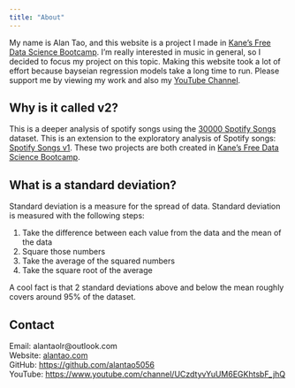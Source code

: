 ```yaml
---
title: "About"
---
```


My name is Alan Tao, and this website is a project I made in [Kane's Free Data Science Bootcamp](https://bootcamp.davidkane.info/){target="blank"}. I'm really interested in music in general, so I decided to focus my project on this topic. Making this website took a lot of effort because bayseian regression models take a long time to run. Please support me by viewing my work and also my [YouTube Channel](https://www.youtube.com/channel/UCzdtyvYuUM6EGKhtsbF_jhQ){target="blank"}. 

## Why is it called v2?
This is a deeper analysis of spotify songs using the [30000 Spotify Songs](https://www.kaggle.com/datasets/joebeachcapital/30000-spotify-songs){target="blank"} dataset. This is an extension to the exploratory analysis of Spotify songs: [Spotify Songs v1](https://alienjao.quarto.pub/spotify-songs/pages/index.html){target="blank"}. These two projects are both created in [Kane's Free Data Science Bootcamp](https://bootcamp.davidkane.info/){target="blank"}.

## What is a standard deviation?
Standard deviation is a measure for the spread of data. Standard deviation is measured with the following steps:

1. Take the difference between each value from the data and the mean of the data
2. Square those numbers
3. Take the average of the squared numbers
4. Take the square root of the average

A cool fact is that 2 standard deviations above and below the mean roughly covers around 95% of the dataset. 

## Contact
Email: alantaolr@outlook.com\
Website: [alantao.com](https://alantao.com){target="blank"}\
GitHub: [https://github.com/alantao5056](https://github.com/alantao5056){target="blank"}\
YouTube: [https://www.youtube.com/channel/UCzdtyvYuUM6EGKhtsbF_jhQ](https://www.youtube.com/channel/UCzdtyvYuUM6EGKhtsbF_jhQ){target="blank"}
